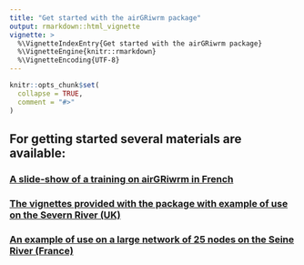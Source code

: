 ```yaml
---
title: "Get started with the airGRiwrm package"
output: rmarkdown::html_vignette
vignette: >
  %\VignetteIndexEntry{Get started with the airGRiwrm package}
  %\VignetteEngine{knitr::rmarkdown}
  %\VignetteEncoding{UTF-8}
---
```


```r
knitr::opts_chunk$set(
  collapse = TRUE,
  comment = "#>"
)
```

## For getting started several materials are available:

### [A slide-show of a training on **airGRiwrm** in French ](https://in-wop.gitlab.irstea.page/formation-airgriwrm/)
### [The vignettes provided with the package with example of use on the Severn River (UK)](index.html)
### [An example of use on a large network of 25 nodes on the Seine River (France)](index.html)

